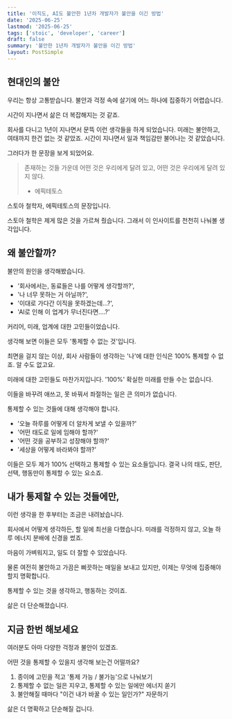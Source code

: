 ```yaml
---
title: '이직도, AI도 불안한 1년차 개발자가 불안을 이긴 방법'
date: '2025-06-25'
lastmod: '2025-06-25'
tags: ['stoic', 'developer', 'career']
draft: false
summary: '불안한 1년차 개발자가 불안을 이긴 방법'
layout: PostSimple
---
```


## 현대인의 불안

우리는 항상 고통받습니다.
불안과 걱정 속에 살기에 어느 하나에 집중하기 어렵습니다.

시간이 지나면서 삶은 더 복잡해지는 것 같죠.

회사를 다니고 1년이 지나면서 문뜩 이런 생각들을 하게 되었습니다.
미래는 불안하고, 여태까지 한건 없는 것 같았죠.
시간이 지나면서 일과 책임감만 불어나는 것 같았습니다.

그러다가 한 문장을 보게 되었어요.

> 존재하는 것들 가운데 어떤 것은 우리에게 달려 있고, 어떤 것은 우리에게 달려 있지 않다.
>
> - 에픽테토스

스토아 철학자, 에픽테토스의 문장입니다.

스토아 철학은 제게 많은 것을 가르쳐 줬습니다.
그래서 이 인사이트를 천천히 나눠볼 생각입니다.

## 왜 불안할까?

불안의 원인을 생각해봤습니다.

- '회사에서는, 동료들은 나를 어떻게 생각할까?',
- '나 너무 못하는 거 아닐까?',
- '이대로 가다간 이직을 못하겠는데...?',
- 'AI로 인해 이 업계가 무너진다면....?'

커리어, 미래, 업계에 대한 고민들이었습니다.

생각해 보면 이들은 모두
'통제할 수 없는 것'입니다.

최면을 걸지 않는 이상, 회사 사람들이 생각하는 '나'에 대한 인식은
100% 통제할 수 없죠. 알 수도 없고요.

미래에 대한 고민들도 마찬가지입니다.
'100%' 확실한 미래를 만들 수는 없습니다.

이들을 바꾸려 애쓰고, 못 바꿔서 좌절하는 일은 큰 의미가 없습니다.

통제할 수 있는 것들에 대해 생각해야 합니다.

- '오늘 하루를 어떻게 더 알차게 보낼 수 있을까?'
- '어떤 태도로 일에 임해야 할까?'
- '어떤 것을 공부하고 성장해야 할까?'
- '세상을 어떻게 바라봐야 할까?'

이들은 모두 제가 100% 선택하고 통제할 수 있는 요소들입니다.
결국 나의 태도, 판단, 선택, 행동만이 통제할 수 있는 요소죠.

## 내가 통제할 수 있는 것들에만,

이런 생각을 한 후부터는 조금은 내려놨습니다.

회사에서 어떻게 생각하든, 할 일에 최선을 다했습니다.
미래를 걱정하지 않고, 오늘 하루 에너지 분배에 신경을 썼죠.

마음이 가벼워지고, 일도 더 잘할 수 있었습니다.

물론 여전히 불안하고 가끔은 삐끗하는 매일을 보내고 있지만,
이제는 무엇에 집중해야 할지 명확합니다.

통제할 수 있는 것을 생각하고, 행동하는 것이죠.

삶은 더 단순해졌습니다.

## 지금 한번 해보세요

여러분도 아마 다양한 걱정과 불안이 있겠죠.

어떤 것을 통제할 수 있을지 생각해 보는건 어떨까요?

1. 종이에 고민을 적고 '통제 가능 / 불가능'으로 나눠보기
2. 통제할 수 없는 일은 지우고, 통제할 수 있는 일에만 에너지 쏟기
3. 불안해질 때마다 "이건 내가 바꿀 수 있는 일인가?" 자문하기

삶은 더 명확하고 단순해질 겁니다.
